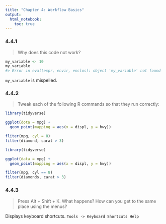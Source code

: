 ```yaml
---
title: "Chapter 4: Workflow Basics"
output: 
  html_notebook:
    toc: true
---
```


### 4.4.1
> Why does this code not work?

```r
my_variable <- 10
my_varıable
#> Error in eval(expr, envir, enclos): object 'my_varıable' not found
```

`my_varıable` is mispelled.

### 4.4.2
> Tweak each of the following R commands so that they run correctly:

```r
library(tidyverse)

ggplot(dota = mpg) + 
  geom_point(mapping = aes(x = displ, y = hwy))

fliter(mpg, cyl = 8)
filter(diamond, carat > 3)
```

```r
library(tidyverse)

ggplot(data = mpg) + 
  geom_point(mapping = aes(x = displ, y = hwy))

filter(mpg, cyl == 8)
filter(diamonds, carat > 3)
```
### 4.4.3
> Press Alt + Shift + K. What happens? How can you get to the same place using the menus?

Displays keyboard shortcuts. `Tools -> Keyboard Shortcuts Help`

